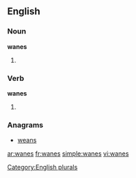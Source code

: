 ==English==

===Noun===
'''wanes'''

# {{plural of |[[wane]]}}

===Verb===
'''wanes'''

# {{third-person singular of|wane}}

===Anagrams===
* [[weans#English|weans]]

[[Category:English plurals]]

[[ar:wanes]]
[[fr:wanes]]
[[simple:wanes]]
[[vi:wanes]]